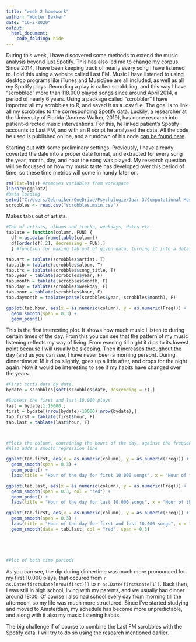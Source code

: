 ```yaml
---
title: "week 2 homework"
author: "Wouter Bakker"
date: "16-2-2020"
output: 
  html_document: 
    code_folding: hide
---
```


During this week, I have discovered some methods to extend the music analysis beyond just Spotify. This has also led me to change my corpus. Since 2014, I have been keeping track of nearly every song I have listened to. I did this using a website called Last FM. Music I have listened to using desktop programs like iTunes and MusicBee are all included, as well as all my Spotify plays. Recording a play is called scrobbling, and this way I have “scrobbled” more than 118.000 played songs since around April 2014, a period of nearly 6 years. Using a package called “scrobbler” I have imported all my scrobbles to R, and saved it as a .csv file. 
The goal is to link all my scrobbles to the corresponding Spotify data. Luckily, a researcher at the University of Florida (Andrew Walker, 2019), has done research into patient-directed music interventions. For this, he linked patient's Spotify accounts to Last FM, and with an R script he analysed the data. All the code he used is published online, and a rundown of his code [can be found here](https://andrewlouiswalker.com/2019/12/08/music-listening-history-analysis-through-spotify-last-fm-and-genius-apis-for-music-and-delirium-study-in-pediatric-intensive-care-unit/).  






Starting out with some preliminary settings. Previously, I have already coverted the date into a proper date format, and extracted  for every song the year, month, day, and hour the song was played. My research question will be focussed on how my music taste has developed over this period of time, so these time metrics will come in handy later on.
```r
rm(list=ls()) #removes variables from workspace
library(ggplot2)
#Data loading
setwd("C:/Users/Gebruiker/OneDrive/Psychologie/Jaar 3/Computational Musicology/Last FM")
scrobbles <- read.csv("scrobbles.main.csv")
```

Makes tabs out of artists.
```r
#Tab of artists, albums and tracks, weekdays, dates etc.
tablate = function(column, FUN) {
  df = as.data.frame(table(column))
  df[order(df[,2], decreasing = FUN),]
  } #function for making tab out of given data, turning it into a dataframe and sorting it by frequency

tab.art = tablate(scrobbles$artist, T)
tab.alb = tablate(scrobbles$album, T)
tab.trc = tablate(scrobbles$song_title, T)
tab.year = tablate(scrobbles$year, F)
tab.month = tablate(scrobbles$month, F)
tab.day = tablate(scrobbles$weekday, F)
tab.hour = tablate(scrobbles$hour, F)
tab.daymonth = tablate(paste(scrobbles$year, scrobbles$month), F)

ggplot(tab.hour, aes(x = as.numeric(column), y = as.numeric(Freq))) + 
  geom_smooth(span = 0.3) + 
  geom_point()


```


This is the first interesting plot. It shows how much music I listen to during certain times of the day. From this you can see that the pattern of my music listening reflects my way of living. From evening till night it dips to its lowest point because I will usually be sleeping. Then it increases throughout the day (and as you can see, I have never been a morning person). During dinnertime at 18 it dips slightly, goes up a little after, and drops for the night again. Now it would be interesting to see if my habits have changed over the years.


```r
#First sorts data by date. 
bydate = scrobbles[sort(scrobbles$date, descending = F),]

#Subsets the first and last 10.000 plays
last = bydate[1:10000,]
first = bydate[(nrow(bydate)-10000):nrow(bydate),]
tab.first = tablate(first$hour, F)
tab.last = tablate(last$hour, F)



#Plots the column, containing the hours of the day, against the frequency it occurs. 
#Also adds a smooth regression line

ggplot(tab.first, aes(x = as.numeric(column), y = as.numeric(Freq))) +
  geom_smooth(span = 0.3) + 
  geom_point() + 
  labs(title = "Hour of the day for first 10.000 songs", x = "Hour of the day", y = "Songs played")

ggplot(tab.last, aes(x = as.numeric(column), y = as.numeric(Freq))) + 
  geom_smooth(span = 0.3, col = "red") + 
  geom_point() +
  labs(title = "Hour of the day for last 10.000 songs", x = "Hour of the day", y = "Songs played")

ggplot(tab.first, aes(x = as.numeric(column), y = as.numeric(Freq))) +
  geom_smooth(span = 0.3) + 
  labs(title = "Hour of the day for first and last 10.000 songs", x = "Hour of the day", y = "Songs played")+
  geom_smooth(data = tab.last, col = "red", span = 0.3)





#Plot of both time periods
```
As you can see, the dip during dinnertime was much more pronounced for my first 10.000 plays, that occured from `r as.Date(first$date[nrow(first)])` to `r as.Date(first$date[1])`. Back then, I was still in high school, living with my parents, and we usually had dinner around 18:00. Of course I also had school every day from morning till the afternoon, so my life was much more structured. Since I've started studying and moved to Amsterdam, my schedule has become more unpredictable, and along with it also my music listening habits.




The big challenge if of course to combine the Last FM scrobbles with the Spotify data. I will try to do so using the research mentioned earlier. 


